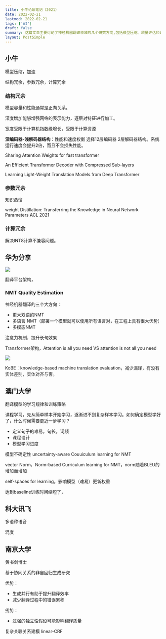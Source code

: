 ```yaml
---
title: 小牛论坛笔记（2021）
date: 2022-02-21
lastmod: 2022-02-21
tags: ['AI']
draft: false
summary: 这篇文章主要讨论了神经机器翻译领域的几个研究方向,包括模型压缩、质量评估和训练策略等。文章介绍了减少模型冗余的方法,如深编码器-浅解码器结构和知识蒸馏等。同时还探讨了翻译模型的学习规律,提出了基于课程学习的训练策略。
layout: PostSimple
---
```


## 小牛

模型压缩，加速

结构冗余，参数冗余，计算冗余

### 结构冗余

模型容量和性能通常是正向关系。

深度增加能够增强网络的表示能力，逐层对特征进行加工。

宽度受限于计算机指数级增长，受限于计算资源

**深编码器-浅解码器结构**：性能和速度权衡 选择12层编码器 2层解码器结构。系统运行速度会提升2倍，而且不会损失性能。

Sharing Attention Weights for fast transformer

An Efficient Transformer Decoder with Compressed Sub-layers

Learning Light-Weight Translation Models from Deep Transformer

### 参数冗余

知识蒸馏

weight Distillation: Transferring the Knowledge in Neural Network Parameters ACL 2021

### 计算冗余

解决INT8计算不兼容问题。

## 华为分享

![](https://www.tzer.top/usr/uploads/2022/02/3088709109.png)

翻译平台架构，

### NMT Quality Estimation

神经机器翻译的三个大方向：

- 更大双语的NMT
- 多语言 NMT（部署一个模型就可以使用所有语言对，在工程上具有很大优势）
- 多模态NMT

注意力机制，提升长句效果

Transformer架构，Attention is all you need VS attention is not all you need

![](https://www.tzer.top/usr/uploads/2022/02/672550480.png)

KoBE：knowledge-based machine translation evaluation，减少漏译，有没有实体差别，实体对齐与否。

## 澳门大学

翻译模型的学习规律和训练策略

课程学习，先从简单样本开始学习，逐渐进不到复杂样本学习。如何确定模型学好了，什么时候需要更近一步学习？

- 定义句子的难易。句长，词频
- 课程设计
- 模型学习进度

模型不确定性 uncertainty-aware Couuiculum learning for NMT

vector Norm，Norm-based Curriculum learning for NMT，norm随着BLEU的增加而增加

self-spaces for learning，影响模型（难易）更新权重

达到baseline训练时间缩短了，

## 科大讯飞

多语种语音

混度

## 南京大学

黄书剑博士

基于协同关系的非自回归生成研究

优势：

- 生成并行有助于提升翻译效率
- 减少翻译过程中的错误累积

劣势：

- 过强的独立性假设可能影响翻译质量

复杂关联关系建模 linear-CRF
